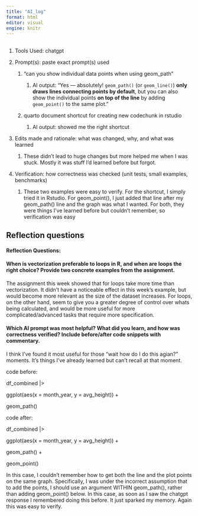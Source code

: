 ```yaml
---
title: "AI_log"
format: html
editor: visual
engine: knitr
---
```


## 

1.  Tools Used: chatgpt

2.  Prompt(s): paste exact prompt(s) used

    1.  "can you show individual data points when using geom_path"

        1.  AI output: "Yes — absolutely! `geom_path()` (or `geom_line()`) **only draws lines connecting points by default**, but you can also show the individual points **on top of the line** by adding `geom_point()` to the same plot."

    2.  quarto document shortcut for creating new codechunk in rstudio

        1.  AI output: showed me the right shortcut

3.  Edits made and rationale: what was changed, why, and what was learned

    1.  These didn't lead to huge changes but more helped me when I was stuck. Mostly it was stuff I'd learned before but forgot.

4.  Verification: how correctness was checked (unit tests, small examples, benchmarks)

    1.  These two examples were easy to verify. For the shortcut, I simply tried it in Rstudio. For geom_point(), I just added that line after my geom_path() line and the graph was what I wanted. For both, they were things I've learned before but couldn't remember, so verification was easy

## Reflection questions

#### **Reflection Questions:** 

#### **When is vectorization preferable to loops in R, and when are loops the right choice? Provide two concrete examples from the assignment.**

The assignment this week showed that for loops take more time than vectorization. It didn't have a noticeable effect in this week's example, but would become more relevant as the size of the dataset increases. For loops, on the other hand, seem to give you a greater degree of control over whats being calculated, and would be more useful for more complicated/advanced tasks that require more specification. \

#### **Which AI prompt was most helpful? What did you learn, and how was correctness verified? Include before/after code snippets with commentary.**

I think I've found it most useful for those "wait how do I do this agian?" moments. It's things I've already learned but can't recall at that moment.

code before:

df_combined \|\>

ggplot(aes(x = month_year, y = avg_height)) +

geom_path()

code after:

df_combined \|\>

ggplot(aes(x = month_year, y = avg_height)) +

geom_path() +

geom_point()

In this case, I couldn't remember how to get both the line and the plot points on the same graph. Specifically, I was under the incorrect assumption that to add the points, I should use an argument WITHIN geom_path(), rather than adding geom_point() below. In this case, as soon as I saw the chatgpt response I remembered doing this before. It just sparked my memory. Again this was easy to verify.
